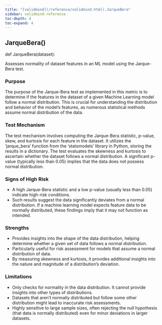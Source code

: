 ```yaml
---
title: "[validmind](/reference/validmind.html).JarqueBera"
sidebar: validmind-reference
toc-depth: 4
toc-expand: 4
---
```


## JarqueBera[()]{.muted}

<!-- function.qmd.jinja2 - function signature -->

::: {.signature}

<span class="signature">
<span class="kw">def</span> <span class="name">JarqueBera</span>(<span class="param"><span class="n">dataset</span></span>):</span>
</span>

:::

Assesses normality of dataset features in an ML model using the Jarque-Bera test.

### Purpose

The purpose of the Jarque-Bera test as implemented in this metric is to determine if the features in the dataset of a given Machine Learning model follow a normal distribution. This is crucial for understanding the distribution and behavior of the model's features, as numerous statistical methods assume normal distribution of the data.

### Test Mechanism

The test mechanism involves computing the Jarque-Bera statistic, p-value, skew, and kurtosis for each feature in the dataset. It utilizes the 'jarque_bera' function from the 'statsmodels' library in Python, storing the results in a dictionary. The test evaluates the skewness and kurtosis to ascertain whether the dataset follows a normal distribution. A significant p-value (typically less than 0.05) implies that the data does not possess normal distribution.

### Signs of High Risk

- A high Jarque-Bera statistic and a low p-value (usually less than 0.05) indicate high-risk conditions.
- Such results suggest the data significantly deviates from a normal distribution. If a machine learning model expects feature data to be normally distributed, these findings imply that it may not function as intended.

### Strengths

- Provides insights into the shape of the data distribution, helping determine whether a given set of data follows a normal distribution.
- Particularly useful for risk assessment for models that assume a normal distribution of data.
- By measuring skewness and kurtosis, it provides additional insights into the nature and magnitude of a distribution's deviation.

### Limitations

- Only checks for normality in the data distribution. It cannot provide insights into other types of distributions.
- Datasets that aren't normally distributed but follow some other distribution might lead to inaccurate risk assessments.
- Highly sensitive to large sample sizes, often rejecting the null hypothesis (that data is normally distributed) even for minor deviations in larger datasets.
